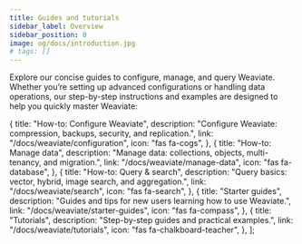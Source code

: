 ```yaml
---
title: Guides and tutorials
sidebar_label: Overview
sidebar_position: 0
image: og/docs/introduction.jpg
# tags: []
---
```


Explore our concise guides to configure, manage, and query Weaviate.
Whether you’re setting up advanced configurations or handling data operations, our step-by-step instructions and examples are designed to help you quickly master Weaviate:


  {
    title: "How-to: Configure Weaviate",
    description:
      "Configure Weaviate: compression, backups, security, and replication.",
    link: "/docs/weaviate/configuration",
    icon: "fas fa-cogs",
  },
  {
    title: "How-to: Manage data",
    description:
      "Manage data: collections, objects, multi-tenancy, and migration.",
    link: "/docs/weaviate/manage-data",
    icon: "fas fa-database",
  },
  {
    title: "How-to: Query & search",
    description: "Query basics: vector, hybrid, image search, and aggregation.",
    link: "/docs/weaviate/search",
    icon: "fas fa-search",
  },
  {
    title: "Starter guides",
    description: "Guides and tips for new users learning how to use Weaviate.",
    link: "/docs/weaviate/starter-guides",
    icon: "fas fa-compass",
  },
  {
    title: "Tutorials",
    description: "Step-by-step guides and practical examples.",
    link: "/docs/weaviate/tutorials",
    icon: "fas fa-chalkboard-teacher",
  },
];

<br />
<CardsSection items={guidesCardsData} />
<br />
